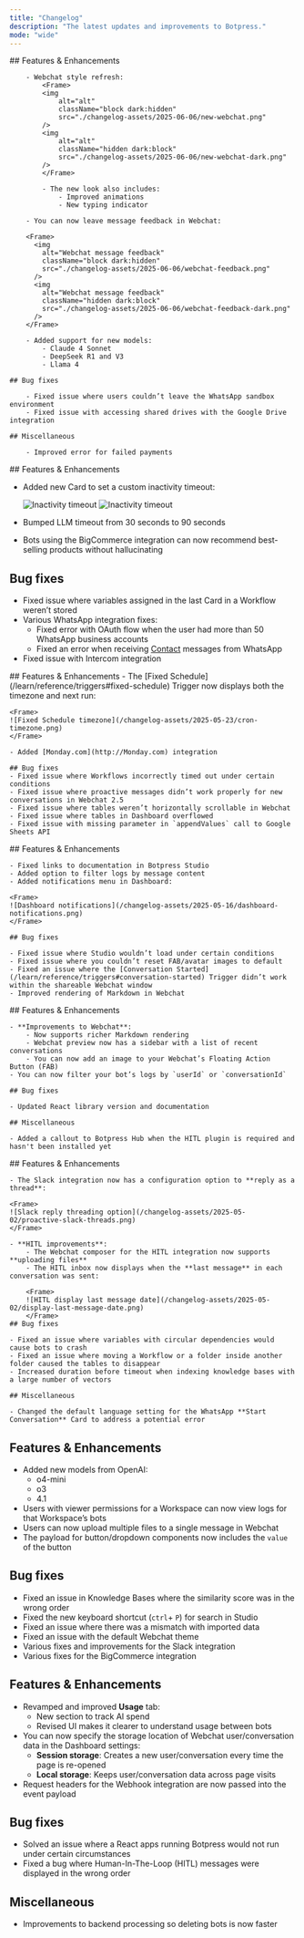 ```yaml
---
title: "Changelog"
description: "The latest updates and improvements to Botpress."
mode: "wide"
---
```


<Update label="June 6, 2025">
    ## Features & Enhancements

        - Webchat style refresh:
            <Frame>
            <img
                alt="alt"
                className="block dark:hidden"
                src="./changelog-assets/2025-06-06/new-webchat.png"
            />
            <img
                alt="alt"
                className="hidden dark:block"
                src="./changelog-assets/2025-06-06/new-webchat-dark.png"
            />
            </Frame>

            - The new look also includes:
                - Improved animations
                - New typing indicator

        - You can now leave message feedback in Webchat:

        <Frame>
          <img
            alt="Webchat message feedback"
            className="block dark:hidden"
            src="./changelog-assets/2025-06-06/webchat-feedback.png"
          />
          <img
            alt="Webchat message feedback"
            className="hidden dark:block"
            src="./changelog-assets/2025-06-06/webchat-feedback-dark.png"
          />
        </Frame>

        - Added support for new models:
            - Claude 4 Sonnet
            - DeepSeek R1 and V3
            - Llama 4

    ## Bug fixes

        - Fixed issue where users couldn’t leave the WhatsApp sandbox environment
        - Fixed issue with accessing shared drives with the Google Drive integration

    ## Miscellaneous

        - Improved error for failed payments

</Update>

<Update label="May 30, 2025">
## Features & Enhancements

- Added new Card to set a custom inactivity timeout:

    <Frame>
        <img
            alt="Inactivity timeout"
            className="block dark:hidden"
            src="/changelog-assets/2025-05-30/inactivity-timeout.png"
        />
        <img
            alt="Inactivity timeout"
            className="hidden dark:block"
            src="/changelog-assets/2025-05-30/inactivity-timeout-dark.png"
        />
    </Frame>

- Bumped LLM timeout from 30 seconds to 90 seconds
- Bots using the BigCommerce integration can now recommend best-selling products without hallucinating

## Bug fixes

- Fixed issue where variables assigned in the last Card in a Workflow weren’t stored
- Various WhatsApp integration fixes:
    - Fixed error with OAuth flow when the user had more than 50 WhatsApp business accounts
    - Fixed an error when receiving [Contact](https://developers.facebook.com/docs/whatsapp/cloud-api/messages/contacts-messages) messages from WhatsApp
- Fixed issue with Intercom integration

</Update>

<Update label="May 23, 2025">
    ## Features & Enhancements
    - The [Fixed Schedule](/learn/reference/triggers#fixed-schedule) Trigger now displays both the timezone and next run:

    <Frame>
    ![Fixed Schedule timezone](/changelog-assets/2025-05-23/cron-timezone.png)
    </Frame>

    - Added [Monday.com](http://Monday.com) integration

    ## Bug fixes
    - Fixed issue where Workflows incorrectly timed out under certain conditions
    - Fixed issue where proactive messages didn’t work properly for new conversations in Webchat 2.5
    - Fixed issue where tables weren’t horizontally scrollable in Webchat
    - Fixed issue where tables in Dashboard overflowed
    - Fixed issue with missing parameter in `appendValues` call to Google Sheets API
</Update>

<Update label="May 16, 2025">
    ## Features & Enhancements

    - Fixed links to documentation in Botpress Studio
    - Added option to filter logs by message content
    - Added notifications menu in Dashboard:

    <Frame>
    ![Dashboard notifications](/changelog-assets/2025-05-16/dashboard-notifications.png)
    </Frame>

    ## Bug fixes

    - Fixed issue where Studio wouldn’t load under certain conditions
    - Fixed issue where you couldn’t reset FAB/avatar images to default
    - Fixed an issue where the [Conversation Started](/learn/reference/triggers#conversation-started) Trigger didn’t work within the shareable Webchat window
    - Improved rendering of Markdown in Webchat
</Update>

<Update label="May 9, 2025">
    ## Features & Enhancements

    - **Improvements to Webchat**:
        - Now supports richer Markdown rendering
        - Webchat preview now has a sidebar with a list of recent conversations
        - You can now add an image to your Webchat’s Floating Action Button (FAB)
    - You can now filter your bot’s logs by `userId` or `conversationId`

    ## Bug fixes

    - Updated React library version and documentation

    ## Miscellaneous

    - Added a callout to Botpress Hub when the HITL plugin is required and hasn't been installed yet
</Update>

<Update label="May 2, 2025">
    ## Features & Enhancements

    - The Slack integration now has a configuration option to **reply as a thread**:

    <Frame>
    ![Slack reply threading option](/changelog-assets/2025-05-02/proactive-slack-threads.png)
    </Frame>

    - **HITL improvements**:
        - The Webchat composer for the HITL integration now supports **uploading files**
        - The HITL inbox now displays when the **last message** in each conversation was sent:

        <Frame>
        ![HITL display last message date](/changelog-assets/2025-05-02/display-last-message-date.png)
        </Frame>
    ## Bug fixes

    - Fixed an issue where variables with circular dependencies would cause bots to crash
    - Fixed an issue where moving a Workflow or a folder inside another folder caused the tables to disappear
    - Increased duration before timeout when indexing knowledge bases with a large number of vectors

    ## Miscellaneous

    - Changed the default language setting for the WhatsApp **Start Conversation** Card to address a potential error
</Update>

<Update label="April 25, 2025">

## Features & Enhancements

- Added new models from OpenAI:
    - o4-mini
    - o3
    - 4.1
- Users with viewer permissions for a Workspace can now view logs for that Workspace’s bots
- Users can now upload multiple files to a single message in Webchat
- The payload for button/dropdown components now includes the `value` of the button

## Bug fixes

- Fixed an issue in Knowledge Bases  where the similarity score was in the wrong order
- Fixed the new keyboard shortcut (`ctrl`+ `P`) for search in Studio
- Fixed an issue where there was a mismatch with imported data
- Fixed an issue with the default Webchat theme
- Various fixes and improvements for the Slack integration
- Various fixes for the BigCommerce integration

</Update>

<Update label="April 11, 2025">

## Features & Enhancements

- Revamped and improved **Usage** tab:
    - New section to track AI spend
    - Revised UI makes it clearer to understand usage between bots
- You can now specify the storage location of Webchat user/conversation data in the Dashboard settings:
    - **Session storage**: Creates a new user/conversation every time the page is re-opened
    - **Local storage**: Keeps user/conversation data across page visits
- Request headers for the Webhook integration are now passed into the event payload

## Bug fixes

- Solved an issue where a React apps running Botpress would not run under certain circumstances
- Fixed a bug where Human-In-The-Loop (HITL) messages were displayed in the wrong order

## Miscellaneous

- Improvements to backend processing so deleting bots is now faster

</Update>